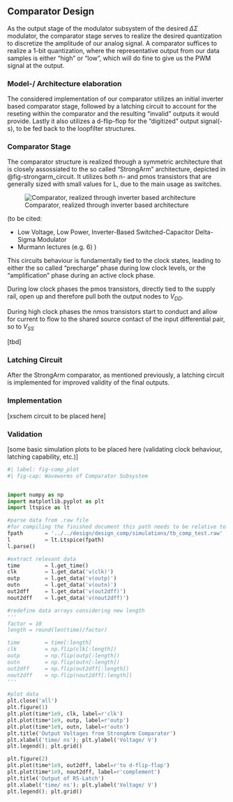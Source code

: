 ## Comparator Design

As the output stage of the modulator subsystem of the desired $\Delta\Sigma$ modulator, the comparator stage serves to realize the desired quantization to discretize the amplitude of our analog signal.
A comparator suffices to realize a 1-bit quantization, where the representative output from our data samples is either "high" or "low", which will do fine to give us the PWM signal at the output.


### Model-/ Architecture elaboration

The considered implementation of our comparator utilizes an initial inverter based comparator stage, followed by a latching circuit to account for the reseting within the comparator and the resulting "invalid" outputs it would provide.
Lastly it also utilizes a d-flip-flop for the "digitized" output signal(-s), to be fed back to the loopfilter structures.

### Comparator Stage

The comparator structure is realized through a symmetric architecture that is closely assossiated to the so called "StrongArm" architecture, depicted in @fig-strongarm_circuit.
It utilizes both n- and pmos transistors that are generally sized with small values for L, due to the main usage as switches. 

![Comparator, realized through inverter based architecture](figures/comp/comp_architecture.svg){#fig-strongarm_circuit}

(to be cited:

- Low Voltage, Low Power, Inverter-Based
Switched-Capacitor Delta-Sigma Modulator
- Murmann lectures (e.g. 6)
)

This circuits behaviour is fundamentally tied to the clock states, leading to either the so called "precharge" phase during low clock levels, or the "amplification" phase during an active clock phase.

During low clock phases the pmos transistors, directly tied to the supply rail, open up and therefore pull both the output nodes to $V_{DD}$. 

During high clock phases the nmos transistors start to conduct and allow for current to flow to the shared source contact of the input differential pair, so to $V_{SS}$ 

[tbd]

### Latching Circuit

After the StrongArm comparator, as mentioned previously, a latching circuit is implemented for improved validity of the final outputs.

### Implementation

[xschem circuit to be placed here]

### Validation

[some basic simulation plots to be placed here (validating clock behaviour, latching capability, etc.)]


```python
#| label: fig-comp_plot
#| fig-cap: Waveworms of Comparator Subsystem


import numpy as np
import matplotlib.pyplot as plt
import ltspice as lt

#parse data from .raw file
#for compiling the finished document this path needs to be relative to "report_grp4.qmd"
fpath       = '../../design/design_comp/simulations/tb_comp_test.raw'
l           = lt.Ltspice(fpath)
l.parse()

#extract relevant data
time        = l.get_time()
clk         = l.get_data('v(clk)')
outp        = l.get_data('v(outp)')
outn        = l.get_data('v(outn)')
out2dff     = l.get_data('v(out2dff)')
nout2dff    = l.get_data('v(nout2dff)')

#redefine data arrays considering new length
'''
factor = 10
length = round(len(time)/factor)

time        = time[:length]
clk         = np.flip(clk[:length])
outp        = np.flip(outp[:length])
outn        = np.flip(outn[:length])
out2dff     = np.flip(out2dff[:length])
nout2dff    = np.flip(nout2dff[:length])
'''

#plot data
plt.close('all')
plt.figure(1)
plt.plot(time*1e9, clk, label=r'clk')
plt.plot(time*1e9, outp, label=r'outp')
plt.plot(time*1e9, outn, label=r'outn')
plt.title('Output Voltages from StrongArm Comparator')
plt.xlabel('time/ ns'); plt.ylabel('Voltage/ V')
plt.legend(); plt.grid()

plt.figure(2)
plt.plot(time*1e9, out2dff, label=r'to d-flip-flop')
plt.plot(time*1e9, nout2dff, label=r'complement')
plt.title('Output of RS-Latch')
plt.xlabel('time/ ns'); plt.ylabel('Voltage/ V')
plt.legend(); plt.grid()
```